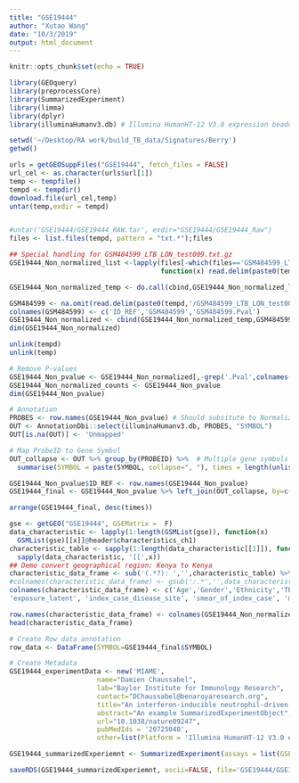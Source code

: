 ```yaml
---
title: "GSE19444"
author: "Xutao Wang"
date: "10/3/2019"
output: html_document
---
```


```r
knitr::opts_chunk$set(echo = TRUE)
```

```r
library(GEOquery)
library(preprocessCore)
library(SummarizedExperiment)
library(limma)
library(dplyr)
library(illuminaHumanv3.db) # Illumina HumanHT-12 V3.0 expression beadchip
```

```r
setwd('~/Desktop/RA work/build_TB_data/Signatures/Berry')
getwd()

urls = getGEOSuppFiles("GSE19444", fetch_files = FALSE)
url_cel <- as.character(urls$url[1])
temp <- tempfile()
tempd <- tempdir()
download.file(url_cel,temp)
untar(temp,exdir = tempd)


#untar('GSE19444/GSE19444_RAW.tar', exdir="GSE19444/GSE19444_Raw")
files <- list.files(tempd, pattern = "txt.*");files

## Special handling for GSM484599_LTB_LON_test009.txt.gz
GSE19444_Non_normalized_list <-lapply(files[-which(files=='GSM484599_LTB_LON_test009.txt.gz')],
                                      function(x) read.delim(paste0(tempd,'/',x),  row.names=1, header=TRUE, col.names = c(gsub('_.*','',x),paste0(gsub('_.*','',x),'.Pval'))))

GSE19444_Non_normalized_temp <- do.call(cbind,GSE19444_Non_normalized_list)

GSM484599 <- na.omit(read.delim(paste0(tempd,'/GSM484599_LTB_LON_test009.txt.gz')))
colnames(GSM484599) <- c('ID_REF','GSM484599','GSM484599.Pval')
GSE19444_Non_normalized <- cbind(GSE19444_Non_normalized_temp,GSM484599[,-1])
dim(GSE19444_Non_normalized)

unlink(tempd)
unlink(temp)
```

```r
# Remove P-values
GSE19444_Non_pvalue <- GSE19444_Non_normalized[,-grep('.Pval',colnames(GSE19444_Non_normalized))]
GSE19444_Non_normalized_counts <- GSE19444_Non_pvalue
dim(GSE19444_Non_pvalue)
```

```r
# Annotation
PROBES <- row.names(GSE19444_Non_pvalue) # Should subsitute to Normalized file???
OUT <- AnnotationDbi::select(illuminaHumanv3.db, PROBES, "SYMBOL")
OUT[is.na(OUT)] <- 'Unmapped'

# Map ProbeID to Gene Symbol 
OUT_collapse <- OUT %>% group_by(PROBEID) %>%  # Multiple gene symbols map to the same ProbeID
  summarise(SYMBOL = paste(SYMBOL, collapse=", "), times = length(unlist(strsplit(SYMBOL, ",")))) 

GSE19444_Non_pvalue$ID_REF <- row.names(GSE19444_Non_pvalue)
GSE19444_final <- GSE19444_Non_pvalue %>% left_join(OUT_collapse, by=c('ID_REF' = "PROBEID")) %>% as_tibble()

arrange(GSE19444_final, desc(times))
```

```r
gse <- getGEO("GSE19444", GSEMatrix =  F)
data_characteristic <- lapply(1:length(GSMList(gse)), function(x)  
  GSMList(gse)[[x]]@header$characteristics_ch1)
characteristic_table <- sapply(1:length(data_characteristic[[1]]), function(x) 
  sapply(data_characteristic, '[[',x)) 
## Demo convert geographical region: Kenya to Kenya
characteristic_data_frame <- sub('(.*?): ','',characteristic_table) %>% DataFrame()
#colnames(characteristic_data_frame) <- gsub(':.*','',data_characteristic[[1]])
colnames(characteristic_data_frame) <- c('Age','Gender','Ethnicity','TBStatus','GeographicalRegion','BcgVaccinated','BirthRegion','TST',
'exposure_latent', 'index_case_disease_site', 'smear_of_index_case', 'modal_x_ray_grade','SputumSmearStatus','sputum_culture', 'bal_smear', 'bal_culture','isolate_sensitivity')

row.names(characteristic_data_frame) <- colnames(GSE19444_Non_normalized_counts)
head(characteristic_data_frame)
```

```r
# Create Row data annotation
row_data <- DataFrame(SYMBOL=GSE19444_final$SYMBOL)

# Create Metadata
GSE19444_experimentData <- new('MIAME',
                      name="Damien Chaussabel",
                      lab="Baylor Institute for Immunology Research",
                      contact="DChaussabel@benaroyaresearch.org",
                      title="An interferon-inducible neutrophil-driven blood transcriptional signature in human tuberculosis",
                      abstract="An example SummarizedExperimentObject",
                      url="10.1038/nature09247",
                      pubMedIds = '20725040',
                      other=list(Platform = 'Illumina HumanHT-12 V3.0 expression beadchip'))

GSE19444_summarizedExperiemnt <- SummarizedExperiment(assays = list(GSEGSE19444_Non_normalized_counts= as.matrix(GSE19444_Non_normalized_counts)), colData = characteristic_data_frame, rowData = row_data, metadata = list(GSE19444_experimentData)); GSE19444_summarizedExperiemnt

```

```r
saveRDS(GSE19444_summarizedExperiemnt, ascii=FALSE, file='GSE19444/GSE19444_summarizedExperiemnt.RDS')
```
